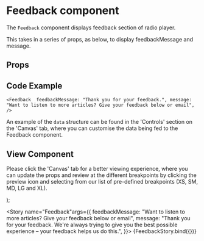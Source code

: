 
<Meta
  title="Newskit Components/Article Audio/Feedback"
  component={Feedback}
/>

# Feedback component
The `Feedback` component displays feedback section of radio player.

This takes in a series of props, as below, to display feedbackMessage and message.


## Props
<Props of={Feedback} />

## Code Example
`<Feedback 
       feedbackMessage: "Thank you for your feedback.",
       message: "Want to listen to more articles? Give your feedback below or email",
 />`

An example of the `data` structure can be found in the 'Controls' section on the 'Canvas' tab, where you can customise the data being fed to the Feedback component.

## View Component
Please click the 'Canvas' tab for a better viewing experience, where you can update the props and review at the different breakpoints by clicking the preview icon and selecting from our list of pre-defined breakpoints (XS, SM, MD, LG and XL).

  <TCThemeProvider theme={TimesWebLightTheme}>
    <Feedback {...{ feedbackMessage, message }}/>
  </TCThemeProvider>
);

<Story name="Feedback"args={{
    feedbackMessage: "Want to listen to more articles? Give your feedback below or email",
    message: "Thank you for your feedback. We're always trying to give you the best possible experience – your feedback helps us do this.",
}}>
  {FeedbackStory.bind({})}
</Story>
